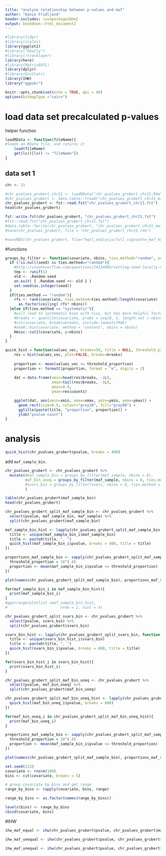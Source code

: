 ```yaml
---
title: "analyse relationship between p-values and maf"
author: "Danie Fridljand"
header-includes: \usepackage{bbm}
output: bookdown::html_document2
---
```


```r
#library(tidyr)
#library(scales)
library(ggplot2)
#library("GGally")
#library(rtracklayer)
library(here)
#library(MatrixEQTL)
library(dplyr)
#library(EnvStats)
library(IHW)
library("ggpubr")

knitr::opts_chunk$set(echo = TRUE, dpi = 40)
options(bitmapType ="cairo")
```

# load data set precalculated p-values

helper function
```r
loadRData <- function(fileName){
#loads an RData file, and returns it
    load(fileName)
    get(ls()[ls() != "fileName"])
}
```

## data set 1
```r
chr <- 21
```

```r
#chr_pvalues_grubert_chr21 <- loadRData("chr_pvalues_grubert_chr21.Rda")
#chr_pvalues_grubert <- data.table::fread("chr_pvalues_grubert_chr21_maf.csv")
chr_pvalues_grubert <- fst::read.fst("chr_pvalues_grubert_chr21.fst")
head(chr_pvalues_grubert)
```

```r
fst::write.fst(chr_pvalues_grubert, "chr_pvalues_grubert_chr21.fst")
#fst::read.fst("chr_pvalues_grubert_chr21.fst")
#data.table::fwrite(chr_pvalues_grubert, "chr_pvalues_grubert_chr21_maf.csv")
#save(chr_pvalues_grubert, file = "chr_pvalues_grubert_chr21.rda")

#saveRDS(chr_pvalues_grubert, file="hqtl_analysis/full_vigniette_maf_hqtl_analysis/chr_pvalues_grubert_chr21.Rda")
```

#functions 
```r
groups_by_filter <- function(covariate, nbins, ties.method="random", seed=NULL){
  if (!is.null(seed) && ties.method=="random"){
    #http://stackoverflow.com/questions/14324096/setting-seed-locally-not-globally-in-r?rq=1
    tmp <- runif(1)
    old <- .Random.seed
    on.exit( { .Random.seed <<- old } )
    set.seed(as.integer(seed)) 
  }
  if(ties.method == "random"){
    rfs <- rank(covariate, ties.method=ties.method)/length(covariate)
	  as.factor(ceiling( rfs* nbins))
  }else if(ties.method == "systematic"){
    #will lead to systematic bias with tias, but has more helpful factor labels
    #breaks <- quantile(covariate, probs = seq(0, 1, length.out = nbins+1))
    #cut(covariate, breaks=breaks, include.lowest=TRUE)
    #oneR::bin(covariate, method = "content", nbins = nbins)
    Hmisc::cut2(covariate, g=nbins)
  }
}
```

```r
quick_hist = function(values_vec, breaks=50, title = NULL, threshold_proportion = 10^(-4)) {
    res = hist(values_vec, plot=FALSE, breaks=breaks)
    
    proportion <- mean(values_vec <= threshold_proportion)
    proportion <- formatC(proportion, format = "e", digits = 2)
    
    dat = data.frame(xmin=head(res$breaks, -1L),
                     xmax=tail(res$breaks, -1L),
                     ymin=0.0,
                     ymax=res$counts)

    ggplot(dat, aes(xmin=xmin, xmax=xmax, ymin=ymin, ymax=ymax)) +
      geom_rect(size=0.5, colour="grey30", fill="grey80") + 
      ggtitle(paste(title, "proportion", proportion)) +
      ylab("pvalue count")
}
```

# analysis
```r
quick_hist(chr_pvalues_grubert$pvalue, breaks = 400)
```

add `maf_sample_bin`.
```r
chr_pvalues_grubert <- chr_pvalues_grubert %>%
  mutate(#maf_sample_bin = groups_by_filter(maf_sample, nbins = 8),
         maf_bin_uneq = groups_by_filter(maf_sample, nbins = 8, ties.method = "systematic"),
         #svars_bin = groups_by_filter(svars, nbins = 8, ties.method = "systematic")
         )

table(chr_pvalues_grubert$maf_sample_bin)
head(chr_pvalues_grubert)
```

```r
chr_pvalues_grubert_split_maf_sample_bin <- chr_pvalues_grubert %>%
  select(pvalue, maf_sample_bin, maf_sample) %>%
  split(chr_pvalues_grubert$maf_sample_bin) 

maf_sample_bin_hist <- lapply(chr_pvalues_grubert_split_maf_sample_bin, function(maf_sample_bin_i){
  title <- unique(maf_sample_bin_i$maf_sample_bin)
  title <- paste0(title, ", ")
  quick_hist(maf_sample_bin_i$pvalue, breaks = 400, title = title)
})
```


```r
proportions_maf_sample_bin <- sapply(chr_pvalues_grubert_split_maf_sample_bin, function(maf_sample_bin_i){
  threshold_proportion = 10^(-4)
  proportion <- mean(maf_sample_bin_i$pvalue <= threshold_proportion)
})

plot(names(chr_pvalues_grubert_split_maf_sample_bin), proportions_maf_sample_bin)
```

```r
for(maf_sample_bin_i in maf_sample_bin_hist){
  print(maf_sample_bin_i)
}
#ggarrange(plotlist =maf_sample_bin_hist,
#                        nrow = 2, ncol = 4)
```

```r
chr_pvalues_grubert_split_svars_bin <- chr_pvalues_grubert %>%
  select(pvalue, svars_bin) %>%
  split(chr_pvalues_grubert$svars_bin) 

svars_bin_hist <- lapply(chr_pvalues_grubert_split_svars_bin, function(svars_bin_i){
  title <- unique(svars_bin_hist_i$svars_bin)
  title <- paste0(title, ", ")
  quick_hist(svars_bin_i$pvalue, breaks = 800, title = title)
})
```

```r
for(svars_bin_hist_i in svars_bin_hist){
  print(svars_bin_hist_i)
}
```
 
```r
chr_pvalues_grubert_split_maf_bin_uneq <- chr_pvalues_grubert %>%
  select(pvalue, maf_bin_uneq) %>%
  split(chr_pvalues_grubert$maf_bin_uneq) 

chr_pvalues_grubert_split_maf_bin_uneq_hist <- lapply(chr_pvalues_grubert_split_maf_bin_uneq, function(maf_bin_uneq_i){
  quick_hist(maf_bin_uneq_i$pvalue, breaks = 800)
})
```

```r
for(maf_bin_uneq_i in chr_pvalues_grubert_split_maf_bin_uneq_hist){
  print(maf_bin_uneq_i)
}
```

```r
proportions_maf_sample_bin <- sapply(chr_pvalues_grubert_split_maf_sample_bin, function(maf_sample_bin_i){
  threshold_proportion = 10^(-4)
  proportion <- mean(maf_sample_bin_i$pvalue <= threshold_proportion)
})

plot(names(chr_pvalues_grubert_split_maf_sample_bin), proportions_maf_sample_bin)
```

```r
set.seed(123)
covariate <- rnorm(100)
bins <- cut(covariate, breaks = 5)

# group covariate by bins and get range
range_by_bins <- tapply(covariate, bins, range)

range_by_bins <- as.factor(names(range_by_bins))

levels(bins) <- range_by_bins
cbind(covariate, bins)
```

#IHW
```r
ihw_maf_equal <- ihw(chr_pvalues_grubert$pvalue, chr_pvalues_grubert$maf_sample_bin, alpha = 0.05)
```

```r
ihw_maf_unequal <- ihw(chr_pvalues_grubert$pvalue, chr_pvalues_grubert$maf_bin_uneq)
```

```r
ihw_maf_unequal <- ihw(chr_pvalues_grubert$pvalue, chr_pvalues_grubert$svars_bin)
```

